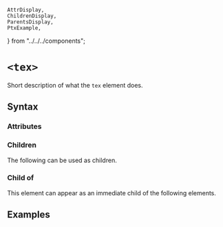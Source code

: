     AttrDisplay,
    ChildrenDisplay,
    ParentsDisplay,
    PtxExample,
} from "../../../components";

# `<tex>`

Short description of what the `tex` element does.

## Syntax

### Attributes

<AttrDisplay name="tex" />

### Children

The following can be used as children.

<ChildrenDisplay name="tex" />

### Child of

This element can appear as an immediate child of the following elements.

<ParentsDisplay name="tex" />

## Examples

    